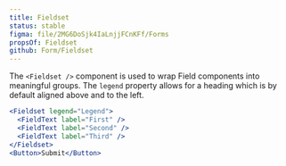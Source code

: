 ```yaml
---
title: Fieldset
status: stable
figma: file/2MG6DoSjk4IaLnjjFCnKFf/Forms
propsOf: Fieldset
github: Form/Fieldset
---
```


The `<Fieldset />` component is used to wrap Field components into meaningful groups. The `legend` property allows for a heading which is by default aligned above and to the left.

```jsx
<Fieldset legend="Legend">
  <FieldText label="First" />
  <FieldText label="Second" />
  <FieldText label="Third" />
</Fieldset>
<Button>Submit</Button>
```
